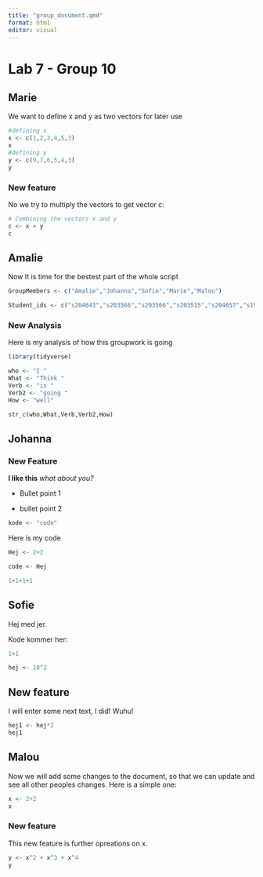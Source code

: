 ```yaml
---
title: "group_document.qmd"
format: html
editor: visual
---
```


# Lab 7 - Group 10

## Marie

We want to define x and y as two vectors for later use

```r

#defining x
x <- c(1,2,3,4,5,3)
x
#defining y
y <- c(9,7,6,5,4,3)
y
```

### New feature

No we try to multiply the vectors to get vector c:

```r
# Combining the vectors x and y
c <- x + y
c
```

## Amalie

Now It is time for the bestest part of the whole script

```r
GroupMembers <- c("Amalie","Johanna","Sofie","Marie","Malou")

Student_ids <- c("s204643","s203566","s203566","s203515","s204657","s194678")
```

### New Analysis

Here is my analysis of how this groupwork is going

```r
library(tidyverse)

who <- "I "
What <- "Think "
Verb <- "is "
Verb2 <- "going "
How <- "well"

str_c(who,What,Verb,Verb2,How)


```

## Johanna

### New Feature

**I like this** *what about you?*

-   Bullet point 1

-   bullet point 2

```r
kode <- "code"
```

Here is my code

```r
Hej <- 2+2
```

```r
code <- Hej
```

```r
1+1+1+1

```

## Sofie

Hej med jer.

Kode kommer her:

```r
1+1

```

```r
hej <- 10^2
```

## New feature

I will enter some next text, I did! Wuhu!

```r
hej1 <- hej*2
hej1
```

## Malou

Now we will add some changes to the document, so that we can update and see all other peoples changes. Here is a simple one:

```r
x <- 2+2
x
```

### New feature

This new feature is further opreations on x.

```r
y <- x^2 + x^3 + x^4
y
```
